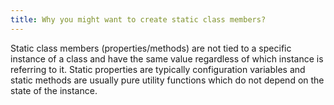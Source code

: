 ```yaml
---
title: Why you might want to create static class members?
---
```


Static class members (properties/methods) are not tied to a specific instance of a class and have the same value regardless of which instance is referring to it. Static properties are typically configuration variables and static methods are usually pure utility functions which do not depend on the state of the instance.
